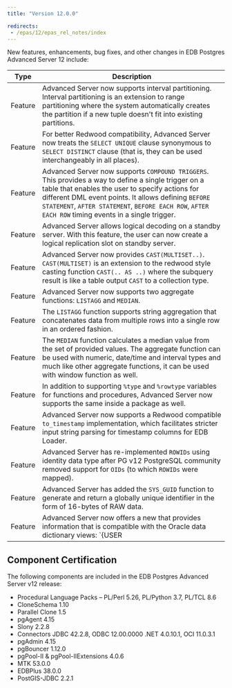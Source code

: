 ```yaml
---
title: "Version 12.0.0"

redirects:
 - /epas/12/epas_rel_notes/index
---
```


New features, enhancements, bug fixes, and other changes in EDB Postgres Advanced Server 12 include:

| Type        | Description      | 
| ----------- | ---------------- | 
| Feature     | Advanced Server now supports interval partitioning. Interval partitioning is an extension to range partitioning where the system automatically creates the partition if a new tuple doesn't fit into existing partitions. |
| Feature     | For better Redwood compatibility, Advanced Server now treats the `SELECT UNIQUE` clause synonymous to `SELECT DISTINCT` clause (that is, they can be used interchangeably in all places). |
| Feature     | Advanced Server now supports `COMPOUND TRIGGERS`. This provides a way to define a single trigger on a table that enables the user to specify actions for different DML event points. It allows defining `BEFORE STATEMENT`, `AFTER STATEMENT`, `BEFORE EACH ROW`, `AFTER EACH ROW` timing events in a single trigger. |
| Feature     | Advanced Server allows logical decoding on a standby server. With this feature, the user can now create a logical replication slot on standby server.  |
| Feature     | Advanced Server now provides `CAST(MULTISET..)`. `CAST(MULTISET)` is an extension to the redwood style casting function `CAST(.. AS ..)` where the subquery result is like a table output `CAST` to a collection type. |
| Feature     | Advanced Server now supports two aggregate functions: `LISTAGG` and `MEDIAN`. |
| Feature     | The `LISTAGG` function supports string aggregation that concatenates data from multiple rows into a single row in an ordered fashion. |
| Feature     | The `MEDIAN` function calculates a median value from the set of provided values. The aggregate function can be used with numeric, date/time and interval types and much like other aggregate functions, it can be used with window function as well. |
| Feature     | In addition to supporting `%type` and `%rowtype` variables for functions and procedures, Advanced Server now supports the same inside a package as well. |
| Feature     | Advanced Server now supports a Redwood compatible `to_timestamp` implementation, which facilitates stricter input string parsing for timestamp columns for EDB Loader. |
| Feature     | Advanced Server has re-implemented `ROWIDs` using identity data type after PG v12 PostgreSQL community removed support for `OIDs` (to which `ROWIDs` were mapped). |
| Feature     | Advanced Server has added the `SYS_GUID` function to generate and return a globally unique identifier in the form of 16-bytes of RAW data. |
| Feature     | Advanced Server now offers a new that provides information that is compatible with the Oracle data dictionary views: `{USER|ALL|DBA}_TAB_PRIVS`, `{USER|ALL|DBA}_COL_PRIVS`, and `{USER|ALL|DBA}_TAB_DEPENDENCIES`.|


## Component Certification

The following components are included in the EDB Postgres Advanced Server v12 release:

-   Procedural Language Packs – PL/Perl 5.26, PL/Python 3.7, PL/TCL 8.6
-   CloneSchema 1.10
-   Parallel Clone 1.5
-   pgAgent 4.15
-   Slony 2.2.8
-   Connectors JDBC 42.2.8, ODBC 12.00.0000 .NET 4.0.10.1, OCI 11.0.3.1
-   pgAdmin 4.15
-   pgBouncer 1.12.0
-   pgPool-II & pgPool-IIExtensions 4.0.6
-   MTK 53.0.0
-   EDBPlus 38.0.0
-   PostGIS-JDBC 2.2.1